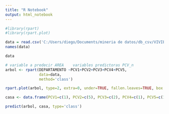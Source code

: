 ```yaml
---
title: "R Notebook"
output: html_notebook
---
```


```r
#library(rpart)
#library(rpart.plot)
```

```r
data = read.csv('C:/Users/diego/Documents/mineria de datos/db_csv/VIVIENDA_BDP.csv', sep=',')
names(data)
```

```r
data
```

```r

# variable a predecir AREA    variables predictoras PCV_n
arbol <- rpart(DEPARTAMENTO ~PCV1+PCV2+PCV3+PCV4+PCV5, 
               data=data, 
               method='class')

```

```r
rpart.plot(arbol, type=2, extra=0, under=TRUE, fallen.leaves=TRUE, box.palette='BuGn', main='Prediccion del departamento', cex=.45)
```

```r

casa <- data.frame(PCV1=c(1), PCV2=c(5), PCV3=c(2), PCV4=c(1), PCV5=c(1))

predict(arbol, casa, type='class')

```
